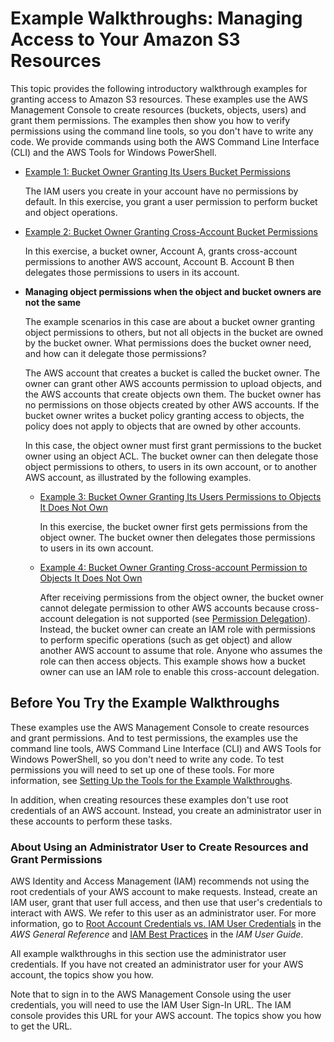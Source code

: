 # Example Walkthroughs: Managing Access to Your Amazon S3 Resources<a name="example-walkthroughs-managing-access"></a>

This topic provides the following introductory walkthrough examples for granting access to Amazon S3 resources\. These examples use the AWS Management Console to create resources \(buckets, objects, users\) and grant them permissions\. The examples then show you how to verify permissions using the command line tools, so you don't have to write any code\. We provide commands using both the AWS Command Line Interface \(CLI\) and the AWS Tools for Windows PowerShell\.
+ [Example 1: Bucket Owner Granting Its Users Bucket Permissions ](example-walkthroughs-managing-access-example1.md)

  The IAM users you create in your account have no permissions by default\. In this exercise, you grant a user permission to perform bucket and object operations\.
+ [Example 2: Bucket Owner Granting Cross\-Account Bucket Permissions ](example-walkthroughs-managing-access-example2.md)

  In this exercise, a bucket owner, Account A, grants cross\-account permissions to another AWS account, Account B\. Account B then delegates those permissions to users in its account\. 
+ **Managing object permissions when the object and bucket owners are not the same**

  The example scenarios in this case are about a bucket owner granting object permissions to others, but not all objects in the bucket are owned by the bucket owner\. What permissions does the bucket owner need, and how can it delegate those permissions?

  The AWS account that creates a bucket is called the bucket owner\. The owner can grant other AWS accounts permission to upload objects, and the AWS accounts that create objects own them\. The bucket owner has no permissions on those objects created by other AWS accounts\. If the bucket owner writes a bucket policy granting access to objects, the policy does not apply to objects that are owned by other accounts\. 

  In this case, the object owner must first grant permissions to the bucket owner using an object ACL\. The bucket owner can then delegate those object permissions to others, to users in its own account, or to another AWS account, as illustrated by the following examples\.
  + [Example 3: Bucket Owner Granting Its Users Permissions to Objects It Does Not Own ](example-walkthroughs-managing-access-example3.md)

    In this exercise, the bucket owner first gets permissions from the object owner\. The bucket owner then delegates those permissions to users in its own account\.
  + [Example 4: Bucket Owner Granting Cross\-account Permission to Objects It Does Not Own](example-walkthroughs-managing-access-example4.md)

    After receiving permissions from the object owner, the bucket owner cannot delegate permission to other AWS accounts because cross\-account delegation is not supported \(see [Permission Delegation](access-policy-alternatives-guidelines.md#permission-delegation)\)\. Instead, the bucket owner can create an IAM role with permissions to perform specific operations \(such as get object\) and allow another AWS account to assume that role\. Anyone who assumes the role can then access objects\. This example shows how a bucket owner can use an IAM role to enable this cross\-account delegation\. 

## Before You Try the Example Walkthroughs<a name="before-you-try-example-walkthroughs-manage-access"></a>

These examples use the AWS Management Console to create resources and grant permissions\. And to test permissions, the examples use the command line tools, AWS Command Line Interface \(CLI\) and AWS Tools for Windows PowerShell, so you don't need to write any code\. To test permissions you will need to set up one of these tools\. For more information, see [Setting Up the Tools for the Example Walkthroughs](policy-eval-walkthrough-download-awscli.md)\. 

In addition, when creating resources these examples don't use root credentials of an AWS account\. Instead, you create an administrator user in these accounts to perform these tasks\. 

### About Using an Administrator User to Create Resources and Grant Permissions<a name="about-using-root-credentials"></a>

AWS Identity and Access Management \(IAM\) recommends not using the root credentials of your AWS account to make requests\. Instead, create an IAM user, grant that user full access, and then use that user's credentials to interact with AWS\. We refer to this user as an administrator user\. For more information, go to [Root Account Credentials vs\. IAM User Credentials](https://docs.aws.amazon.com/general/latest/gr/root-vs-iam.html) in the *AWS General Reference* and [IAM Best Practices](https://docs.aws.amazon.com/IAM/latest/UserGuide/best-practices.html) in the *IAM User Guide*\.

All example walkthroughs in this section use the administrator user credentials\. If you have not created an administrator user for your AWS account, the topics show you how\. 

Note that to sign in to the AWS Management Console using the user credentials, you will need to use the IAM User Sign\-In URL\. The IAM console provides this URL for your AWS account\. The topics show you how to get the URL\.